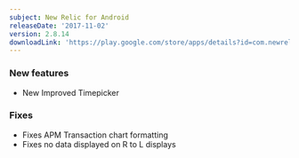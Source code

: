 ```yaml
---
subject: New Relic for Android
releaseDate: '2017-11-02'
version: 2.8.14
downloadLink: 'https://play.google.com/store/apps/details?id=com.newrelic.rpm&hl=en'
---
```


### New features

* New Improved Timepicker

### Fixes

* Fixes APM Transaction chart formatting
* Fixes no data displayed on R to L displays
